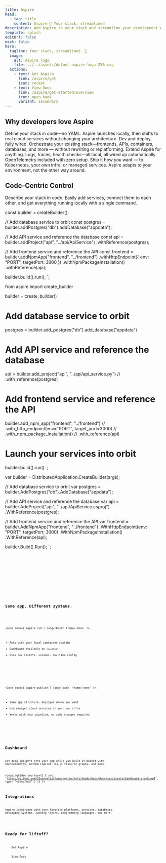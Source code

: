 ```yaml
---
title: Aspire
head:
  - tag: title
    content: Aspire 💫 Your stack, streamlined
description: Add Aspire to your stack and streamline your development workflow with code-first control, modularity, and observability.
template: splash
editUrl: false
next: false
hero:
  tagline: Your stack, streamlined. 💫
  image:
    alt: Aspire logo
    file: ../../assets/dotnet-aspire-logo-256.svg
  actions:
    - text: Get Aspire
      link: /aspire/get
      icon: rocket
    - text: View Docs
      link: /aspire/get-started/overview
      icon: open-book
      variant: secondary
---
```



## Why developers love Aspire

<CardGrid stagger>
  <Card title="Code-First Control" icon="laptop">
    Define your stack in code—no YAML. Aspire launches locally, then shifts to real cloud services without changing your architecture. Dev and deploy, fully wired.
  </Card>
  <Card title="Modular and Extensible" icon="puzzle">
    Orchestrate your existing stack—frontends, APIs, containers, databases, and more — without rewriting or replatforming. Extend Aspire for anything.
  </Card>
  <Card title="Observability from the Start" icon="magnifier">
    Logs, traces, health checks—all local, all wired up automatically. OpenTelemetry included with zero setup.
  </Card>
  <Card title="Flexible Deployments" icon="rocket">
    Ship it how you want — to Kubernetes, your own infra, or managed services. Aspire adapts to your environment, not the other way around.
  </Card>
</CardGrid>

## Code-Centric Control

Describe your stack in code. Easily add services, connect them to each other, and get everything running locally with a single command.


const builder = createBuilder();

// Add database service to orbit
const postgres = builder.addPostgres("db").addDatabase("appdata");

// Add API service and reference the database
const api = builder.addProject("api", "../api/ApiService")
  .withReference(postgres);

// Add frontend service and reference the API
const frontend = builder.addNpmApp("frontend", "../frontend")
  .withHttpEndpoint({ env: "PORT", targetPort: 3000 })
  .withNpmPackageInstallation()
  .withReference(api);

builder.build().run();
`;

from aspire import create_builder

builder = create_builder()

# Add database service to orbit
postgres = builder.add_postgres("db").add_database("appdata")

# Add API service and reference the database
api = builder.add_project("api", "../api/api_service.py") //
       .with_reference(postgres)

# Add frontend service and reference the API
builder.add_npm_app("frontend", "../frontend") //
          .with_http_endpoint(env="PORT", target_port=3000) //
          .with_npm_package_installation() //
          .with_reference(api)

# Launch your services into orbit
builder.build().run()
`;

var builder = DistributedApplication.CreateBuilder(args);

// Add database service to orbit
var postgres = builder.AddPostgres("db").AddDatabase("appdata");

// Add API service and reference the database
var api = builder.AddProject("api", "../api/ApiService.csproj")
                 .WithReference(postgres);

// Add frontend service and reference the API
var frontend = builder.AddNpmApp("frontend", "../frontend")
                      .WithHttpEndpoint(env: "PORT", targetPort: 3000)
                      .WithNpmPackageInstallation()
                      .WithReference(api);

builder.Build().Run();
`;

<Tabs>
  <TabItem label="TypeScript" icon="seti:typescript">
    <Code code={ts} lang="ts" frame='terminal' title='index.ts' />
  </TabItem>

  <TabItem label="Python" icon="seti:python">
    <Code code={py} lang="python" frame='terminal' title='__main.py__' />
  </TabItem>

  <TabItem label="C#" icon="seti:c-sharp">
    <Code code={cs} lang="cs" frame='terminal' title='AppHost.cs' />
  </TabItem>
</Tabs>

## Same app. Different systems.

<CardGrid>
  <Card title="Local Development" icon="laptop">

  <Code code={'aspire run'} lang='bash' frame='none' />

  - Runs with your local container runtime
  - Dashboard available on `localhost`
  - Uses dev secrets, volumes, dev-time config
  
  <LinkCard href="/aspire/get-started/installation"
            title='Aspire CLI — run'
            description='Run your entire stack locally—instantly orchestrated for development.' />

  </Card>

  <Card title="Production Deployment" icon="rocket">

  <Code code={'aspire publish'} lang='bash' frame='none' />

  - Same app structure, deployed where you want
  - Use managed cloud services or your own infra
  - Works with your pipeline, no code changes required

  <LinkCard href="/aspire/get-started/installation"
            title='Aspire CLI — deploy'
            description='Model your app once—deploy anywhere, from cloud to on-prem.' />

  </Card>
</CardGrid>

## Dashboard

Get deep insights into your app while you build it—backed with OpenTelemetry, GitHub Copilot, D3.js resource graphs, and more.

<LoopingVideo sources={[
  { src: "https://github.com/IEvangelist/aspire/raw/refs/heads/docs/docs/src/assets/dashboard-graph.mp4", type: "video/mp4" }
]} />

## Integrations


Aspire integrates with your favorite platforms, services, databases, messaging systems, caching layers, programming languages, and more.

<IntegrationHexGrid />

## Ready for liftoff?

<LinkButton href="/aspire/get-started/installation" icon="rocket" iconPlacement="start">
    Get Aspire
</LinkButton>
<LinkButton href="/aspire/get-started/overview" icon="open-book" variant="secondary" iconPlacement="start">
    View Docs
</LinkButton>